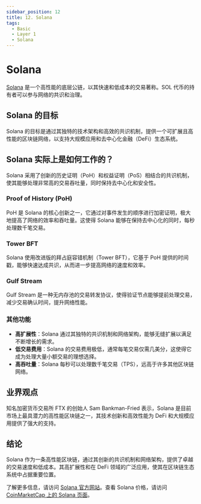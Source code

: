 ```yaml
---
sidebar_position: 12
title: 12. Solana
tags:
  - Basic
  - Layer 1
  - Solana
---
```


# Solana

[Solana](https://solana.com/) 是一个高性能的底层公链，以其快速和低成本的交易著称。SOL 代币的持有者可以参与网络的共识和治理。

## Solana 的目标

Solana 的目标是通过其独特的技术架构和高效的共识机制，提供一个可扩展且高性能的区块链网络，以支持大规模应用和去中心化金融（DeFi）生态系统。

## Solana 实际上是如何工作的？

Solana 采用了创新的历史证明（PoH）和权益证明（PoS）相结合的共识机制，使其能够处理非常高的交易吞吐量，同时保持去中心化和安全性。

### Proof of History (PoH)

PoH 是 Solana 的核心创新之一，它通过对事件发生的顺序进行加密证明，极大地提高了网络的效率和吞吐量。这使得 Solana 能够在保持去中心化的同时，每秒处理数千笔交易。

### Tower BFT

Solana 使用改进版的拜占庭容错机制（Tower BFT），它基于 PoH 提供的时间戳，能够快速达成共识，从而进一步提高网络的速度和效率。

### Gulf Stream

Gulf Stream 是一种无内存池的交易转发协议，使得验证节点能够提前处理交易，减少交易确认时间，提升网络性能。

### 其他功能

- **高扩展性**：Solana 通过其独特的共识机制和网络架构，能够无缝扩展以满足不断增长的需求。
- **低交易费用**：Solana 的交易费用极低，通常每笔交易仅需几美分，这使得它成为处理大量小额交易的理想选择。
- **高吞吐量**：Solana 每秒可以处理数千笔交易（TPS），远高于许多其他区块链网络。

## 业界观点

知名加密货币交易所 FTX 的创始人 Sam Bankman-Fried 表示，Solana 是目前市场上最具潜力的高性能区块链之一，其技术创新和高效性能为 DeFi 和大规模应用提供了强大的支持。

## 结论

Solana 作为一条高性能区块链，通过其创新的共识机制和网络架构，提供了卓越的交易速度和低成本。其高扩展性和在 DeFi 领域的广泛应用，使其在区块链生态系统中占据重要位置。

了解更多信息，请访问 [Solana 官方网站](https://solana.com/)。查看 Solana 价格，请访问 [CoinMarketCap 上的 Solana 页面](https://coinmarketcap.com/currencies/solana/)。
